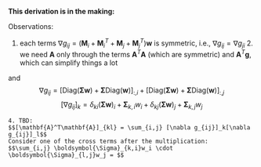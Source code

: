 **This derivation is in the making:**
  
  Observations:
  
  1. each terms $\nabla g_{ij} = (\mathbf{M}_i + \mathbf{M}_i^T + \mathbf{M}_j + \mathbf{M}_j^T)\mathbf{w}$ is symmetric, i.e., $\nabla g_{ij} = \nabla g_{ji}$
    2. we need $\mathbf{A}$ only through the terms $\mathbf{A}^T\mathbf{A}$ (which are symmetric) and $\mathbf{A}^T\mathbf{g}$, which can simplify things a lot
  
  
  
  and 
  $$\nabla g_{ij} = \left[\textsf{Diag}(\boldsymbol{\Sigma}\mathbf{w}) + \boldsymbol{\Sigma}\textsf{Diag}(\mathbf{w})\right]_{:,i} + \left[\textsf{Diag}(\boldsymbol{\Sigma}\mathbf{w}) + \boldsymbol{\Sigma}\textsf{Diag}(\mathbf{w})\right]_{:,j}$$
    $$[\nabla g_{ij}]_k = \delta_{ki}(\boldsymbol{\Sigma}\mathbf{w})_i + \boldsymbol{\Sigma}_{k,i}w_i + \delta_{kj}(\boldsymbol{\Sigma}\mathbf{w})_j + \boldsymbol{\Sigma}_{k,j}w_j$$
    
    4. TBD:
    $$[\mathbf{A}^T\mathbf{A}]_{kl} = \sum_{i,j} [\nabla g_{ij}]_k[\nabla g_{ij}]_l$$
    Consider one of the cross terms after the multiplication:
    $$\sum_{i,j} \boldsymbol{\Sigma}_{k,i}w_i \cdot \boldsymbol{\Sigma}_{l,j}w_j = $$